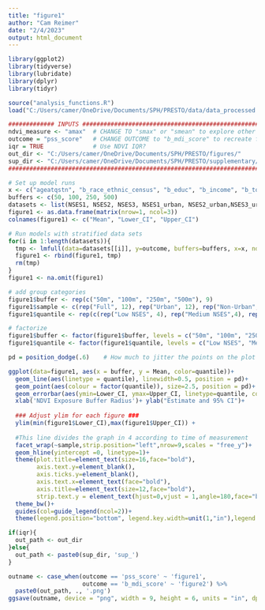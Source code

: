 ---
title: "figure1"
author: "Cam Reimer"
date: "2/4/2023"
output: html_document
---

```{r}
library(ggplot2)
library(tidyverse)
library(lubridate)
library(dplyr)
library(tidyr)

source("analysis_functions.R")
load("C:/Users/camer/OneDrive/Documents/SPH/PRESTO/data/data_processed.RData")
```

```{r, Run Models}
############# INPUTS ###########################################################
ndvi_measure <- "amax"  # CHANGE TO "smax" or "smean" to explore other NDVI measures
outcome = "pss_score"   # CHANGE OUTCOME to "b_mdi_score" to recreate figure 2
iqr = TRUE              # Use NDVI IQR?
out_dir <- "C:/Users/camer/OneDrive/Documents/SPH/PRESTO/figures/"        # Directory to save output figure
sup_dir <- "C:/Users/camer/OneDrive/Documents/SPH/PRESTO/supplementary/"  # Directory to save figure for supplement
################################################################################

# Set up model runs 
x <- c("ageatqstn", "b_race_ethnic_census", "b_educ", "b_income", "b_totalmet", "ct_lths") #Model 3 (without ct_HHinc)
buffers <- c(50, 100, 250, 500)
datasets <- list(NSES1, NSES2, NSES3, NSES1_urban, NSES2_urban,NSES3_urban, NSES1_rural, NSES2_rural, NSES3_rural)
figure1 <- as.data.frame(matrix(nrow=1, ncol=3))
colnames(figure1) <- c("Mean", "Lower_CI", "Upper_CI")

# Run models with stratified data sets 
for(i in 1:length(datasets)){
  tmp <- lmfull(data=datasets[[i]], y=outcome, buffers=buffers, x=x, ndvi_measure=ndvi_measure, iqr = iqr)$results
  figure1 <- rbind(figure1, tmp)
  rm(tmp)
}
figure1 <- na.omit(figure1)
```

```{r, Group Results}
# add group categories 
figure1$buffer <- rep(c("50m", "100m", "250m", "500m"), 9)
figure1$sample <- c(rep("Full", 12), rep("Urban", 12), rep("Non-Urban", 12))
figure1$quantile <- rep(c(rep("Low NSES", 4), rep("Medium NSES",4), rep("High NSES",4)),3) 

# factorize
figure1$buffer <- factor(figure1$buffer, levels = c("50m", "100m", "250m", "500m"))
figure1$quantile <- factor(figure1$quantile, levels = c("Low NSES", "Medium NSES", "High NSES"))
```

```{r, Plot}
pd = position_dodge(.6)    # How much to jitter the points on the plot

ggplot(data=figure1, aes(x = buffer, y = Mean, color=quantile))+
  geom_line(aes(linetype = quantile), linewidth=0.5, position = pd)+
  geom_point(aes(colour = factor(quantile)), size=2.5, position = pd)+
  geom_errorbar(aes(ymin=Lower_CI, ymax=Upper_CI, linetype=quantile, col=quantile), linewidth=0.8, position = pd)+
  xlab('NDVI Exposure Buffer Radius')+ ylab("Estimate and 95% CI")+ 
  
  ### Adjust ylim for each figure ###
  ylim(min(figure1$Lower_CI),max(figure1$Upper_CI)) + 
  
  #This line divides the graph in 4 according to time of measurement
  facet_wrap(~sample,strip.position="left",nrow=9,scales = "free_y")+
  geom_hline(yintercept =0, linetype=1)+
  theme(plot.title=element_text(size=16,face="bold"),
        axis.text.y=element_blank(),
        axis.ticks.y=element_blank(),
        axis.text.x=element_text(face="bold"),
        axis.title=element_text(size=12,face="bold"),
        strip.text.y = element_text(hjust=0,vjust = 1,angle=180,face="bold"))+
  theme_bw()+
  guides(col=guide_legend(ncol=2))+
  theme(legend.position="bottom", legend.key.width=unit(1,"in"),legend.title = element_blank(),legend.text = element_text(colour="black", size = 11))  
```

```{r, Export}
if(iqr){
  out_path <- out_dir
}else{
  out_path <- paste0(sup_dir, 'sup_')
}

outname <- case_when(outcome == 'pss_score' ~ 'figure1',
                     outcome == 'b_mdi_score' ~ 'figure2') %>%
  paste0(out_path, ., '.png')
ggsave(outname, device = "png", width = 9, height = 6, units = "in", dpi = 320)
```
